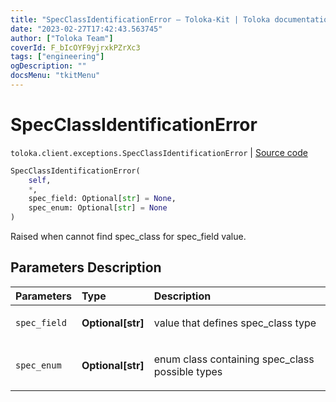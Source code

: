 ```yaml
---
title: "SpecClassIdentificationError — Toloka-Kit | Toloka documentation"
date: "2023-02-27T17:42:43.563745"
author: ["Toloka Team"]
coverId: F_bIcOYF9yjrxkPZrXc3
tags: ["engineering"]
ogDescription: ""
docsMenu: "tkitMenu"
---
```


# SpecClassIdentificationError
`toloka.client.exceptions.SpecClassIdentificationError` | [Source code](https://github.com/Toloka/toloka-kit/blob/v1.1.4/src/client/exceptions.py#L27)

```python
SpecClassIdentificationError(
    self,
    *,
    spec_field: Optional[str] = None,
    spec_enum: Optional[str] = None
)
```

Raised when cannot find spec_сlass for spec_field value.

## Parameters Description

| Parameters | Type | Description |
| :----------| :----| :-----------|
`spec_field`|**Optional\[str\]**|<p>value that defines spec_class type</p>
`spec_enum`|**Optional\[str\]**|<p>enum class containing spec_class possible types</p>